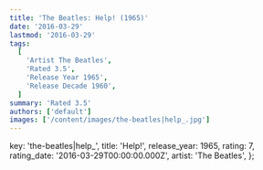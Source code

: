 ```yaml
---
title: 'The Beatles: Help! (1965)'
date: '2016-03-29'
lastmod: '2016-03-29'
tags:
  [
    'Artist The Beatles',
    'Rated 3.5',
    'Release Year 1965',
    'Release Decade 1960',
  ]
summary: 'Rated 3.5'
authors: ['default']
images: ['/content/images/the-beatles|help_.jpg']
---
```


  key: 'the-beatles|help_',
  title: 'Help!',
  release_year: 1965,
  rating: 7,
  rating_date: '2016-03-29T00:00:00.000Z',
  artist: 'The Beatles',
};

<MusicRating data={data} />
